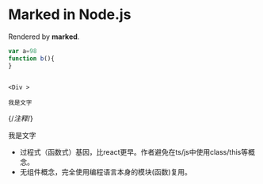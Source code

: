 # Marked in Node.js

Rendered by **marked**.

```js
var a=98
function b(){
}
```

```

<Div >

我是文字

```

{/*注释*/}

<Dom type="div">我是文字</Dom>


* 过程式（函数式）基因，比react更早。作者避免在ts/js中使用class/this等概念。
* 无组件概念，完全使用编程语言本身的模块(函数)复用。